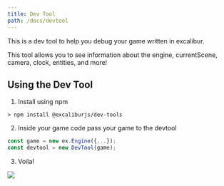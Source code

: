 ```yaml
---
title: Dev Tool
path: /docs/devtool
---
```


This is a dev tool to help you debug your game written in excalibur.

This tool allows you to see information about the engine, currentScene, camera, clock, entities, and more!

## Using the Dev Tool

1. Install using npm

```
> npm install @excaliburjs/dev-tools
```

2. Inside your game code pass your game to the devtool

```typescript
const game = new ex.Engine({...});
const devtool = new DevTool(game);
```

3. Voila!

![](https://user-images.githubusercontent.com/612071/150462738-433536d9-28b0-486c-b5bb-8e8b4e2526fc.png)
